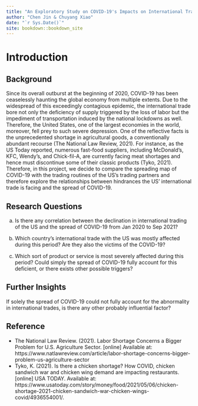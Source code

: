 ```yaml
--- 
title: "An Exploratory Study on COVID-19's Impacts on International Trades of the US"
author: "Chen Jin & Chuyang Xiao"
date: "`r Sys.Date()`"
site: bookdown::bookdown_site
---
```


# Introduction

## Background
Since its overall outburst at the beginning of 2020, COVID-19 has been ceaselessly haunting the global economy from multiple extents. Due to the widespread of this exceedingly contagious epidemic, the international trade bore not only the deficiency of supply triggered by the loss of labor but the impediment of transportation induced by the national lockdowns as well. Therefore, the United States, one of the largest economies in the world, moreover, fell prey to such severe depression. One of the reflective facts is the unprecedented shortage in agricultural goods, a conventionally abundant recourse (The National Law Review, 2021). For instance, as the US Today reported, numerous fast-food suppliers, including McDonald's, KFC, Wendy’s, and Chick-fil-A, are currently facing meat shortages and hence must discontinue some of their classic products (Tyko, 2021). Therefore, in this project, we decide to compare the spreading map of COVID-19 with the trading routines of the US’s trading partners and therefore explore the relationships between hindrances the US' international trade is facing and the spread of COVID-19.

## Research Questions

a.	Is there any correlation between the declination in international trading of the US and the spread of COVID-19 from Jan 2020 to Sep 2021?

b.	Which country’s international trade with the US was mostly affected during this period? Are they also the victims of the COVID-19?

c.	Which sort of product or service is most severely affected during this period? Could simply the spread of COVID-19 fully account for this deficient, or there exists other possible triggers?

## Further Insights
If solely the spread of COVID-19 could not fully account for the abnormality in international trades, is there any other probably influential factor?


## Reference

  * The National Law Review. (2021). Labor Shortage Concerns a Bigger Problem for U.S. Agriculture Sector. [online] Available at: https://www.natlawreview.com/article/labor-shortage-concerns-bigger-problem-us-agriculture-sector
  * Tyko, K. (2021). Is there a chicken shortage? How COVID, chicken sandwich war and chicken wing demand are impacting restaurants. [online] USA TODAY. Available at: https://www.usatoday.com/story/money/food/2021/05/06/chicken-shortage-2021-chicken-sandwich-war-chicken-wings-covid/4936554001/.
